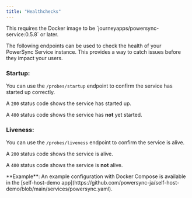 ```yaml
---
title: "Healthchecks"
---
```


<Info>
  This requires the Docker image to be `journeyapps/powersync-service:0.5.8` or later.
</Info>

The following endpoints can be used to check the health of your PowerSync Service instance. This provides a way to catch issues before they impact your users.

### Startup:

You can use the `/probes/startup` endpoint to confirm the service has started up correctly.

A `200` status code shows the service has started up.

A `400` status code shows the service has **not** yet started.

### Liveness:

You can use the `/probes/liveness` endpoint to confirm the service is alive.

A `200` status code shows the service is alive.

A `400` status code shows the service is **not** alive.

<Tip>
  **Example**: An example configuration with Docker Compose is available in the [self-host-demo app](https://github.com/powersync-ja/self-host-demo/blob/main/services/powersync.yaml).
</Tip>
